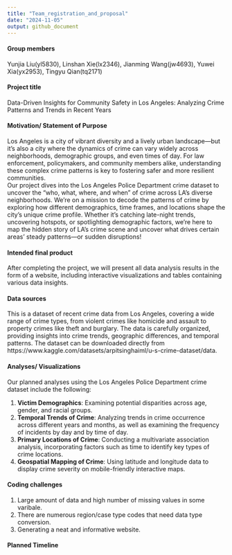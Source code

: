```yaml
---
title: "Team_registration_and_proposal"
date: "2024-11-05"
output: github_document
---
```


#### Group members
Yunjia Liu(yl5830), Linshan Xie(lx2346), Jianming Wang(jw4693), Yuwei Xia(yx2953), Tingyu Qian(tq2171)
 

#### Project title
Data-Driven Insights for Community Safety in Los Angeles: Analyzing Crime Patterns and Trends in Recent Years

#### Motivation/ Statement of Purpose
Los Angeles is a city of vibrant diversity and a lively urban landscape—but it’s also a city where the dynamics of crime can vary widely across neighborhoods, demographic groups, and even times of day. For law enforcement, policymakers, and community members alike, understanding these complex crime patterns is key to fostering safer and more resilient communities.\
Our project dives into the Los Angeles Police Department crime dataset to uncover the "who, what, where, and when" of crime across LA's diverse neighborhoods. We're on a mission to decode the patterns of crime by exploring how different demographics, time frames, and locations shape the city's unique crime profile. Whether it's catching late-night trends, uncovering hotspots, or spotlighting demographic factors, we’re here to map the hidden story of LA’s crime scene and uncover what drives certain areas' steady patterns—or sudden disruptions!
 
#### Intended final product
After completing the project, we will present all data analysis results in the form of a website, including interactive visualizations and tables containing various data insights.
 
#### Data sources
This is a dataset of recent crime data from Los Angeles, covering a wide range of crime types, from violent crimes like homicide and assault to property crimes like theft and burglary. The data is carefully organized, providing insights into crime trends, geographic differences, and temporal patterns. The dataset can be downloaded directly from https://www.kaggle.com/datasets/arpitsinghaiml/u-s-crime-dataset/data.
 
#### Analyses/ Visualizations
Our planned analyses using the Los Angeles Police Department crime dataset include the following:\

1. **Victim Demographics**: Examining potential disparities across age, gender, and racial groups.\
2. **Temporal Trends of Crime**: Analyzing trends in crime occurrence across different years and months, as well as examining the frequency of incidents by day and by time of day.\
3. **Primary Locations of Crime**: Conducting a multivariate association analysis, incorporating factors such as time to identify key types of crime locations.\
4. **Geospatial Mapping of Crime**: Using latitude and longitude data to display crime severity on mobile-friendly interactive maps.\

#### Coding challenges
1. Large amount of data and high number of missing values in some varibale.\
2. There are numerous region/case type codes that need data type conversion.\
3. Generating a neat and informative website.

#### Planned Timeline

